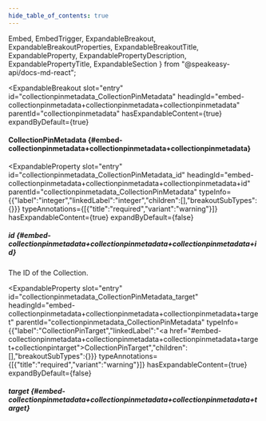 ```yaml
---
hide_table_of_contents: true
---
```

  Embed,
  EmbedTrigger,
  ExpandableBreakout,
  ExpandableBreakoutProperties,
  ExpandableBreakoutTitle,
  ExpandableProperty,
  ExpandablePropertyDescription,
  ExpandablePropertyTitle,
  ExpandableSection
} from "@speakeasy-api/docs-md-react";

<ExpandableSection>

<ExpandableBreakout
  slot="entry"
  id="collectionpinmetadata_CollectionPinMetadata"
  headingId="embed-collectionpinmetadata+collectionpinmetadata+collectionpinmetadata"
  parentId="collectionpinmetadata"
  hasExpandableContent={true}
  expandByDefault={true}
>

<ExpandableBreakoutTitle slot="title">

#### CollectionPinMetadata \{#embed-collectionpinmetadata+collectionpinmetadata+collectionpinmetadata\}

</ExpandableBreakoutTitle>

<ExpandableBreakoutProperties slot="properties">

<ExpandableProperty
  slot="entry"
  id="collectionpinmetadata_CollectionPinMetadata_id"
  headingId="embed-collectionpinmetadata+collectionpinmetadata+collectionpinmetadata+id"
  parentId="collectionpinmetadata_CollectionPinMetadata"
  typeInfo={{"label":"integer","linkedLabel":"integer","children":[],"breakoutSubTypes":{}}}
  typeAnnotations={[{"title":"required","variant":"warning"}]}
  hasExpandableContent={true}
  expandByDefault={false}
>

<ExpandablePropertyTitle slot="title">

##### id \{#embed-collectionpinmetadata+collectionpinmetadata+collectionpinmetadata+id\}

</ExpandablePropertyTitle>

<ExpandablePropertyDescription slot="description">

The ID of the Collection.

</ExpandablePropertyDescription>

</ExpandableProperty>

<ExpandableProperty
  slot="entry"
  id="collectionpinmetadata_CollectionPinMetadata_target"
  headingId="embed-collectionpinmetadata+collectionpinmetadata+collectionpinmetadata+target"
  parentId="collectionpinmetadata_CollectionPinMetadata"
  typeInfo={{"label":"CollectionPinTarget","linkedLabel":"<a href=\"#embed-collectionpinmetadata+collectionpinmetadata+collectionpinmetadata+target+collectionpintarget\">CollectionPinTarget</a>","children":[],"breakoutSubTypes":{}}}
  typeAnnotations={[{"title":"required","variant":"warning"}]}
  hasExpandableContent={true}
  expandByDefault={false}
>

<ExpandablePropertyTitle slot="title">

##### target \{#embed-collectionpinmetadata+collectionpinmetadata+collectionpinmetadata+target\}

</ExpandablePropertyTitle>

<Embed slot="embed">

<EmbedTrigger slot="trigger" embedTitle="target" triggerText="View target details">

<Embedtarget />

</EmbedTrigger>

</Embed>

</ExpandableProperty>

</ExpandableBreakoutProperties>

</ExpandableBreakout>

</ExpandableSection>